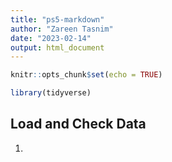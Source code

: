 ```yaml
---
title: "ps5-markdown"
author: "Zareen Tasnim"
date: "2023-02-14"
output: html_document
---
```


```r
knitr::opts_chunk$set(echo = TRUE)
```

```r
library(tidyverse)
```



## Load and Check Data

1. 
